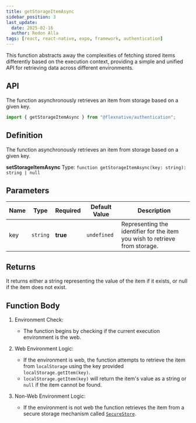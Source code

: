 ```yaml
---
title: getStorageItemAsync
sidebar_position: 3
last_update:
  date: 2025-02-16
  author: Redon Alla
tags: [react, react-native, expo, framework, authentication]
---
```


This function abstracts away the complexities of fetching stored items differently based on the execution context, providing a simple and unified API for retrieving data across different environments.

## API
The function asynchronously retrieves an item from storage based on a given key.

```jsx
import { getStorageItemAsync } from "@flexnative/authentication";
```

## Definition
The function asynchronously retrieves an item from storage based on a given key.

**setStorageItemAsync**
Type: `function getStorageItemAsync(key: string): string | null`

## Parameters
|  Name   | Type | Required | Default Value | Description |
| -- | -- | -- | -- | -- |
| key | `string` | **true** | `undefined` | Representing the identifier for the item you wish to retrieve from storage. |

## Returns
It returns either a string representing the value of the item if it exists, or null if the item does not exist.

## Function Body
1. Environment Check:
    * The function begins by checking if the current execution environment is the web.

2. Web Environment Logic:
    * If the environment is web, the function attempts to retrieve the item from `localStorage` using the key provided `localStorage.getItem(key)`.
    * `localStorage.getItem(key)` will return the item's value as a string or `null` if the item cannot be found.
    
3. Non-Web Environment Logic:
    * If the environment is not web the function retrieves the item from a secure storage mechanism called [`SecureStore`](https://docs.expo.dev/versions/latest/sdk/securestore/).